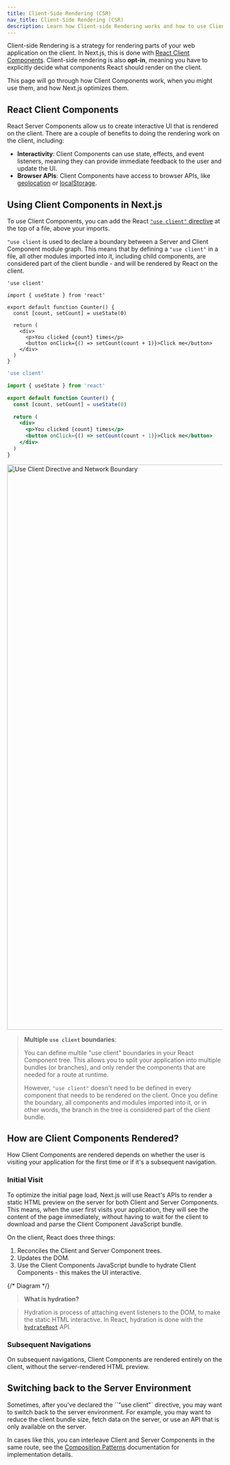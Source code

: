 ```yaml
---
title: Client-Side Rendering (CSR)
nav_title: Client-Side Rendering (CSR)
description: Learn how Client-side Rendering works and how to use Client Components in Next.js.
---
```


Client-side Rendering is a strategy for rendering parts of your web application on the client. In Next.js, this is done with [React Client Components](). Client-side rendering is also **opt-in**, meaning you have to explicitly decide what components React should render on the client.

This page will go through how Client Components work, when you might use them, and how Next.js optimizes them.

## React Client Components

React Server Components allow us to create interactive UI that is rendered on the client. There are a couple of benefits to doing the rendering work on the client, including:

- **Interactivity**: Client Components can use state, effects, and event listeners, meaning they can provide immediate feedback to the user and update the UI.
- **Browser APIs**: Client Components have access to browser APIs, like [geolocation](https://developer.mozilla.org/en-US/docs/Web/API/Geolocation_API) or [localStorage](https://developer.mozilla.org/en-US/docs/Web/API/Window/localStorage).

## Using Client Components in Next.js

To use Client Components, you can add the React [`"use client"` directive](https://react.dev/reference/react/use-client) at the top of a file, above your imports.

`"use client` is used to declare a boundary between a Server and Client Component module graph. This means
that by defining a `"use client"` in a file, all other modules imported into it, including child components, are considered part of the client bundle - and will be rendered by React on the client.

```tsx filename="app/counter.tsx" highlight={1} switcher
'use client'

import { useState } from 'react'

export default function Counter() {
  const [count, setCount] = useState(0)

  return (
    <div>
      <p>You clicked {count} times</p>
      <button onClick={() => setCount(count + 1)}>Click me</button>
    </div>
  )
}
```

```jsx filename="app/counter.js" highlight={1} switcher
'use client'

import { useState } from 'react'

export default function Counter() {
  const [count, setCount] = useState(0)

  return (
    <div>
      <p>You clicked {count} times</p>
      <button onClick={() => setCount(count + 1)}>Click me</button>
    </div>
  )
}
```

<Image
  alt="Use Client Directive and Network Boundary"
  srcLight="/docs/light/use-client-directive.png"
  srcDark="/docs/dark/use-client-directive.png"
  width="1600"
  height="1320"
/>

> **Multiple `use client` boundaries**:
>
> You can define multile "use client" boundaries in your React Component tree. This allows you to split your application into multiple bundles (or branches), and only render the components that are needed for a route at runtime.
>
> However, `"use client"` doesn't need to be defined in every component that needs to be rendered on the client. Once you define the boundary, all components and modules imported into it, or in other words, the branch in the tree is considered part of the client bundle.

## How are Client Components Rendered?

How Client Components are rendered depends on whether the user is visiting your application for the first time or if it's a subsequent navigation.

### Initial Visit

To optimize the initial page load, Next.js will use React's APIs to render a static HTML preview on the server for both Client and Server Components. This means, when the user first visits your application, they will see the content of the page immediately, without having to wait for the client to download and parse the Client Component JavaScript bundle.

On the client, React does three things:

1. Reconciles the Client and Server Component trees.
2. Updates the DOM.
3. Use the Client Components JavaScript bundle to hydrate Client Components - this makes the UI interactive.

{/* Diagram */}

> **What is hydration?**

> Hydration is process of attaching event listeners to the DOM, to make the static HTML interactive. In React, hydration is done with the [`hydrateRoot`](https://react.dev/reference/react-dom/client/hydrateRoot) API.

### Subsequent Navigations

On subsequent navigations, Client Components are rendered entirely on the client, without the server-rendered HTML preview.

## Switching back to the Server Environment

Sometimes, after you've declared the ``"use client"` directive, you may want to switch back to the server environment. For example, you may want to reduce the client bundle size, fetch data on the server, or use an API that is only available on the server.

In cases like this, you can interleave Client and Server Components in the same route, see the [Composition Patterns](/docs/app/building-your-application/rendering#composition-patterns) documentation for implementation details.
